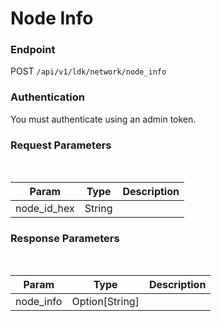 # Node Info



### Endpoint

POST `/api/v1/ldk/network/node_info`

### Authentication

You must authenticate using an admin token.


### Request Parameters

<br/>

| Param | Type | Description |
| ----- | ---- | ----------- |
| node_id_hex | String | |


### Response Parameters

<br />

| Param | Type | Description |
| ----- | ---- | ----------- |
| node_info | Option[String] | |

